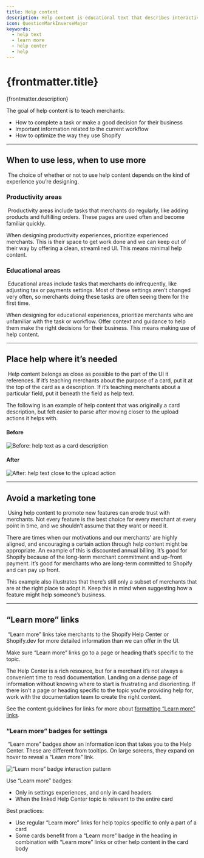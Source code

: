 ```yaml
---
title: Help content
description: Help content is educational text that describes interactive elements or offers information about concepts in the UI.
icon: QuestionMarkInverseMajor
keywords:
  - help text
  - learn more
  - help center
  - help
---
```


# {frontmatter.title}

<Lede>{frontmatter.description}</Lede>

The goal of help content is to teach merchants:

- How to complete a task or make a good decision for their business
- Important information related to the current workflow
- How to optimize the way they use Shopify

---

## When to use less, when to use more

​
The choice of whether or not to use help content depends on the kind of experience you’re designing.

### Productivity areas

​
Productivity areas include tasks that merchants do regularly, like adding products and fulfilling orders. These pages are used often and become familiar quickly.

When designing productivity experiences, prioritize experienced merchants. This is their space to get work done and we can keep out of their way by offering a clean, streamlined UI. This means minimal help content.
​

### Educational areas

​
Educational areas include tasks that merchants do infrequently, like adjusting tax or payments settings. Most of these settings aren’t changed very often, so merchants doing these tasks are often seeing them for the first time.

When designing for educational experiences, prioritize merchants who are unfamiliar with the task or workflow. Offer context and guidance to help them make the right decisions for their business. This means making use of help content.

---

## Place help where it’s needed

​
Help content belongs as close as possible to the part of the UI it references. If it’s teaching merchants about the purpose of a card, put it at the top of the card as a description. If it’s teaching merchants about a particular field, put it beneath the field as help text.

The following is an example of help content that was originally a card description, but felt easier to parse after moving closer to the upload actions it helps with.

#### Before

![Before: help text as a card description](/images/content/help-content/before.png)

#### After

![After: help text close to the upload action](/images/content/help-content/after.png)

---

## Avoid a marketing tone

​
Using help content to promote new features can erode trust with merchants. Not every feature is the best choice for every merchant at every point in time, and we shouldn’t assume that they want or need it.

There are times when our motivations and our merchants’ are highly aligned, and encouraging a certain action through help content might be appropriate. An example of this is discounted annual billing. It’s good for Shopify because of the long-term merchant commitment and up-front payment. It’s good for merchants who are long-term committed to Shopify and can pay up front.

This example also illustrates that there’s still only a subset of merchants that are at the right place to adopt it. Keep this in mind when suggesting how a feature might help someone’s business.

---

## “Learn more” links

​
“Learn more” links take merchants to the Shopify Help Center or Shopify.dev for more detailed information than we can offer in the UI.

Make sure “Learn more” links go to a page or heading that’s specific to the topic.

The Help Center is a rich resource, but for a merchant it’s not always a convenient time to read documentation. Landing on a dense page of information without knowing where to start is frustrating and disorienting. If there isn’t a page or heading specific to the topic you’re providing help for, work with the documentation team to create the right content.

See the content guidelines for links for more about [formatting “Learn more” links](/content/actionable-language#-learn-more--links).

### “Learn more” badges for settings

​
“Learn more” badges show an information icon that takes you to the Help Center. These are different from tooltips. On large screens, they expand on hover to reveal a “Learn more” link.

![“Learn more” badge interaction pattern](/images/content/help-content/learn-more-badges.png)

Use “Learn more” badges:
​

- Only in settings experiences, and only in card headers
- When the linked Help Center topic is relevant to the entire card

Best practices:

- Use regular “Learn more” links for help topics specific to only a part of a card
- Some cards benefit from a “Learn more” badge in the heading in combination with “Learn more” links or other help content in the card body
